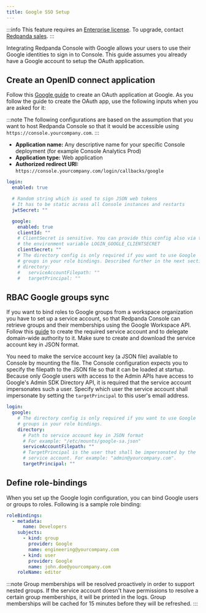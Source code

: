 ```yaml
---
title: Google SSO Setup
---
```


<head>
    <meta name="title" content="Google SSO Authentication in Redpanda Console | Redpanda Docs"/>
    <meta name="description" content="Configure authentication with external identity providers such as Google, GitHub or Okta in Redpanda Console."/>
</head>

:::info
This feature requires an [Enterprise license](/docs/introduction/licenses). To upgrade, contact [Redpanda sales](https://redpanda.com/try-redpanda?section=enterprise-cloud).
:::

Integrating Redpanda Console with Google allows your users to use their Google identities to sign in to Console.
This guide assumes you already have a Google account to setup the OAuth application.

## Create an OpenID connect application

Follow this [Google guide](https://developers.google.com/identity/protocols/oauth2/openid-connect#appsetup) to create
an OAuth application at Google. As you follow the guide to create the OAuth app, use the following inputs
when you are asked for it:

:::note
The following configurations are based on the assumption that you want to host Redpanda Console so that it would be accessible using
`https://console.yourcompany.com`.
:::

- **Application name:** Any descriptive name for your specific Console deployment (for example Console Analytics Prod)
- **Application type:** Web application
- **Authorized redirect URI:** `https://console.yourcompany.com/login/callbacks/google`

```yaml
login:
  enabled: true

  # Random string which is used to sign JSON web tokens
  # It has to be static across all Console instances and restarts
  jwtSecret: ""

  google:
    enabled: true
    clientId: ""
    # ClientSecret is sensitive. You can provide this config also via the
    # the environment variable LOGIN_GOOGLE_CLIENTSECRET
    clientSecret: ""
    # The directory config is only required if you want to use Google
    # groups in your role bindings. Described further in the next section.
    # directory:
    #   serviceAccountFilepath: ""
    #   targetPrincipal: ""
```

## RBAC Google groups sync

If you want to bind roles to Google groups from a workspace organization you have to set up a service account, so that Redpanda Console can retrieve groups
and their memberships using the Google Workspace API. Follow this [guide](https://developers.google.com/admin-sdk/directory/v1/guides/delegation) 
to create the required service account and to delegate domain-wide authority to it. Make sure to create and download the service account key in JSON
format.

You need to make the service account key (a JSON file) available to Console by mounting the file. The Console configuration expects you to specify
the filepath to the JSON file so that it can be loaded at startup. Because only Google users with access to the Admin APIs have access to Google's
Admin SDK Directory API, it is required that the service account impersonates such a user. Specify which user the service account shall impersonate
by setting the `targetPrincipal` to this user's email address.

```yaml
login:
  google:
    # The directory config is only required if you want to use Google
    # groups in your role bindings.
    directory:
      # Path to service account key in JSON format
      # For example: "/etc/mounts/google-sa.json"
      serviceAccountFilepath: ""
      # TargetPrincipal is the user that shall be impersonated by the
      # service account. For example: "admin@yourcompany.com".
      targetPrincipal: ""
```

## Define role-bindings

When you set up the Google login configuration, you can bind Google users or groups to roles. Following is a sample
role binding:

```yaml
roleBindings:
  - metadata:
      name: Developers
    subjects:
      - kind: group
        provider: Google
        name: engineering@yourcompany.com
      - kind: user
        provider: Google
        name: john.doe@yourcompany.com
    roleName: editor
```

:::note
Group memberships will be resolved proactively in order to support nested groups. If the service account doesn't have permissions
to resolve a certain group memberships, it will be printed in the logs. Group memberships will be cached for 15 minutes before
they will be refreshed.
:::
